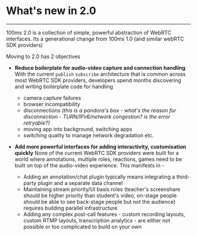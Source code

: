 
# What's new in 2.0

---

100ms 2.0 is a collection of simple, powerful abstraction of WebRTC interfaces. Its a generational change from 100ms 1.0 \(and similar webRTC SDK providers\)

Moving to 2.0 has 2 objectives

-   **Reduce boilerplate for audio-video capture and connection handling**  
    With the current `publish` `subscribe` architecture that is common across most WebRTC SDK providers, developers spend months discovering and writing boilerplate code for handling

    -   camera capture failures
    -   browser incompatibility
    -   disconnections _\(this is a pandora's box - what's the reason for disconnection - TURN/IPv6/network congestion? is the error retryable?\)_
    -   moving app into background, switching apps
    -   switching quality to manage network degradation etc.

-   **Add more powerful interfaces for adding interactivity, customisation quickly** None of the current WebRTC SDK providers were built for a world where annotations, multiple roles, reactions, games need to be built on top of the audio-video experience. This manifests in -
    -   Adding an annotation/chat plugin typically means integrating a third-party plugin and a separate data channel
    -   Maintaining stream priority/UI basis roles \(teacher's screenshare should be higher priority than student's video, on-stage people should be able to see back-stage people but not the audience\) requires building parallel infrastructure
    -   Adding any complex post-call features - custom recording layouts, custom RTMP layouts, transcription analytics - are either not possible or too complicated to build on your own


